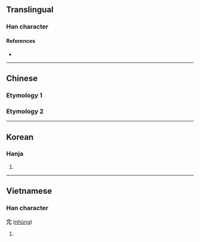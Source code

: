 {{also|冗}}
{{character info/new}}
==Translingual==

===Han character===
{{Han char|rn=40|rad=宀|as=02|sn=5|four=|canj=JHN,JHU|ids=⿱宀几(G),⿱宀儿(HTK)}}

====References====
* {{Han ref|kx=0281.130|dkj=07056|dj=0551.130|hdz=20911.020|uh=5B82|ud=23426}}

----

==Chinese==

===Etymology 1===
{{zh-see|冗|v}}

===Etymology 2===
{{zh-see|穴|v}}

----

==Korean==

===Hanja===
{{ko-hanja|hangeul=용|rv=yong|mr=yong}}

# {{rfdef|ko|sort=宀02}}

----

==Vietnamese==

===Han character===
'''宂''' ([[nhũng]])

# {{rfdef|vi}}

{{cln|vi|Han tu}}